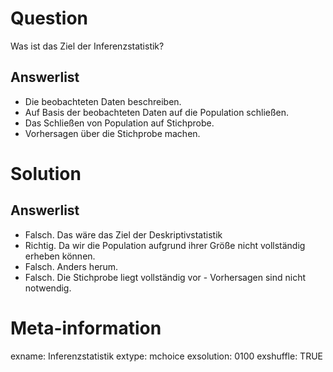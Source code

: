 Question
========
Was ist das Ziel der Inferenzstatistik?

Answerlist
----------
* Die beobachteten Daten beschreiben.
* Auf Basis der beobachteten Daten auf die Population schließen.
* Das Schließen von Population auf Stichprobe.
* Vorhersagen über die Stichprobe machen.


Solution
========

Answerlist
----------
* Falsch. Das wäre das Ziel der  Deskriptivstatistik 
* Richtig. Da wir die Population aufgrund ihrer Größe nicht vollständig erheben können.
* Falsch. Anders herum.
* Falsch. Die Stichprobe liegt vollständig vor - Vorhersagen sind nicht notwendig.


Meta-information
================
exname: Inferenzstatistik
extype: mchoice 
exsolution: 0100
exshuffle: TRUE